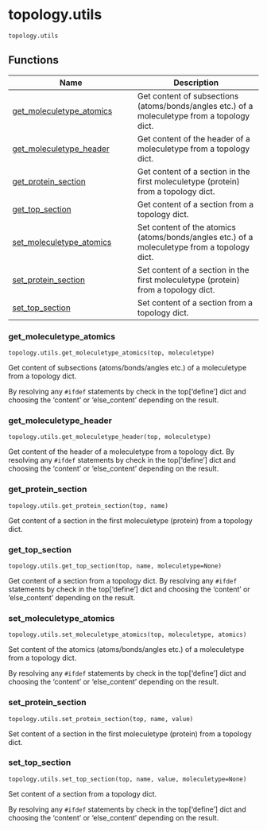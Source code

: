 # topology.utils { #kimmdy.topology.utils }

`topology.utils`



## Functions

| Name | Description |
| --- | --- |
| [get_moleculetype_atomics](#kimmdy.topology.utils.get_moleculetype_atomics) | Get content of subsections (atoms/bonds/angles etc.) of a moleculetype from a topology dict. |
| [get_moleculetype_header](#kimmdy.topology.utils.get_moleculetype_header) | Get content of the header of a moleculetype from a topology dict. |
| [get_protein_section](#kimmdy.topology.utils.get_protein_section) | Get content of a section in the first moleculetype (protein) from a topology dict. |
| [get_top_section](#kimmdy.topology.utils.get_top_section) | Get content of a section from a topology dict. |
| [set_moleculetype_atomics](#kimmdy.topology.utils.set_moleculetype_atomics) | Set content of the atomics (atoms/bonds/angles etc.) of a moleculetype from a topology dict. |
| [set_protein_section](#kimmdy.topology.utils.set_protein_section) | Set content of a section in the first moleculetype (protein) from a topology dict. |
| [set_top_section](#kimmdy.topology.utils.set_top_section) | Set content of a section from a topology dict. |

### get_moleculetype_atomics { #kimmdy.topology.utils.get_moleculetype_atomics }

`topology.utils.get_moleculetype_atomics(top, moleculetype)`

Get content of subsections (atoms/bonds/angles etc.) of a moleculetype from a topology dict.

By resolving any `#ifdef` statements by check in the top['define'] dict
and choosing the 'content' or 'else_content' depending on the result.

### get_moleculetype_header { #kimmdy.topology.utils.get_moleculetype_header }

`topology.utils.get_moleculetype_header(top, moleculetype)`

Get content of the header of a moleculetype from a topology dict.
By resolving any `#ifdef` statements by check in the top['define'] dict
and choosing the 'content' or 'else_content' depending on the result.

### get_protein_section { #kimmdy.topology.utils.get_protein_section }

`topology.utils.get_protein_section(top, name)`

Get content of a section in the first moleculetype (protein) from a topology dict.

### get_top_section { #kimmdy.topology.utils.get_top_section }

`topology.utils.get_top_section(top, name, moleculetype=None)`

Get content of a section from a topology dict.
By resolving any `#ifdef` statements by check in the top['define'] dict
and choosing the 'content' or 'else_content' depending on the result.

### set_moleculetype_atomics { #kimmdy.topology.utils.set_moleculetype_atomics }

`topology.utils.set_moleculetype_atomics(top, moleculetype, atomics)`

Set content of the atomics (atoms/bonds/angles etc.) of a moleculetype from a topology dict.

By resolving any `#ifdef` statements by check in the top['define'] dict
and choosing the 'content' or 'else_content' depending on the result.

### set_protein_section { #kimmdy.topology.utils.set_protein_section }

`topology.utils.set_protein_section(top, name, value)`

Set content of a section in the first moleculetype (protein) from a topology dict.

### set_top_section { #kimmdy.topology.utils.set_top_section }

`topology.utils.set_top_section(top, name, value, moleculetype=None)`

Set content of a section from a topology dict.

By resolving any `#ifdef` statements by check in the top['define'] dict
and choosing the 'content' or 'else_content' depending on the result.